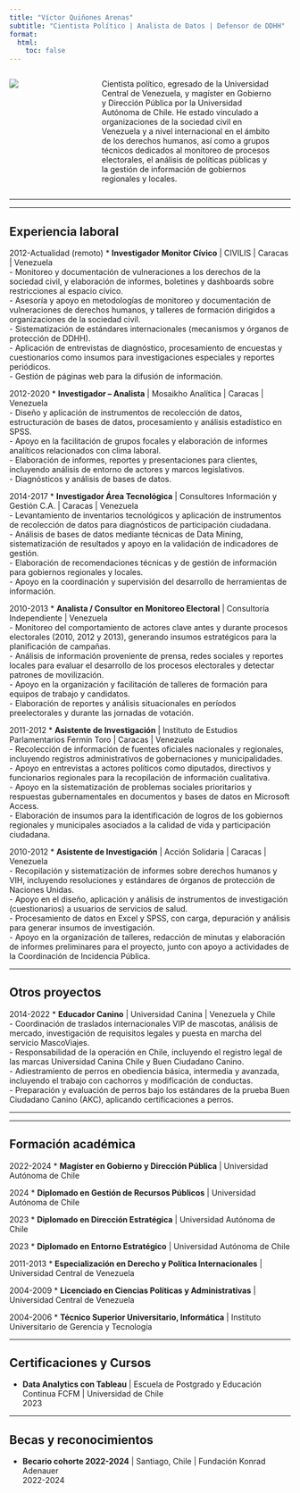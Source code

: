 ```yaml
---
title: "Víctor Quiñones Arenas"
subtitle: "Cientista Político | Analista de Datos | Defensor de DDHH"
format: 
  html:
    toc: false
---
```


::::::: columns
::: {.column width="20%"}
![](profilephoto.jpg)
:::

::: {.column width="8%"}
<!-- empty column to create gap -->
:::

::: {.column width="70%"}
Cientista político, egresado de la Universidad Central de Venezuela, y magíster en Gobierno y Dirección Pública por la Universidad Autónoma de Chile. He estado vinculado a organizaciones de la sociedad civil en Venezuela y a nivel internacional en el ámbito de los derechos humanos, así como a grupos técnicos dedicados al monitoreo de procesos electorales, el análisis de políticas públicas y la gestión de información de gobiernos regionales y locales.
:::

::: {.column width="2%"}
<!-- empty column to create gap -->
:::
:::::::

------------------------------------------------------------------------

------------------------------------------------------------------------

## Experiencia laboral

[2012-Actualidad (remoto)]{.aside} \* **Investigador Monitor Cívico** \| CIVILIS \| Caracas \| Venezuela\
- Monitoreo y documentación de vulneraciones a los derechos de la sociedad civil, y elaboración de informes, boletines y dashboards sobre restricciones al espacio cívico.\
- Asesoría y apoyo en metodologías de monitoreo y documentación de vulneraciones de derechos humanos, y talleres de formación dirigidos a organizaciones de la sociedad civil.\
- Sistematización de estándares internacionales (mecanismos y órganos de protección de DDHH).\
- Aplicación de entrevistas de diagnóstico, procesamiento de encuestas y cuestionarios como insumos para investigaciones especiales y reportes periódicos.\
- Gestión de páginas web para la difusión de información.

[2012-2020]{.aside} \* **Investigador – Analista** \| Mosaikho Analítica \| Caracas \| Venezuela\
- Diseño y aplicación de instrumentos de recolección de datos, estructuración de bases de datos, procesamiento y análisis estadístico en SPSS.\
- Apoyo en la facilitación de grupos focales y elaboración de informes analíticos relacionados con clima laboral.\
- Elaboración de informes, reportes y presentaciones para clientes, incluyendo análisis de entorno de actores y marcos legislativos.\
- Diagnósticos y análisis de bases de datos.

[2014-2017]{.aside} \* **Investigador Área Tecnológica** \| Consultores Información y Gestión C.A. \| Caracas \| Venezuela\
- Levantamiento de inventarios tecnológicos y aplicación de instrumentos de recolección de datos para diagnósticos de participación ciudadana.\
- Análisis de bases de datos mediante técnicas de Data Mining, sistematización de resultados y apoyo en la validación de indicadores de gestión.\
- Elaboración de recomendaciones técnicas y de gestión de información para gobiernos regionales y locales.\
- Apoyo en la coordinación y supervisión del desarrollo de herramientas de información.

[2010-2013]{.aside} \* **Analista / Consultor en Monitoreo Electoral** \| Consultoría Independiente \| Venezuela\
- Monitoreo del comportamiento de actores clave antes y durante procesos electorales (2010, 2012 y 2013), generando insumos estratégicos para la planificación de campañas.\
- Análisis de información proveniente de prensa, redes sociales y reportes locales para evaluar el desarrollo de los procesos electorales y detectar patrones de movilización.\
- Apoyo en la organización y facilitación de talleres de formación para equipos de trabajo y candidatos.\
- Elaboración de reportes y análisis situacionales en períodos preelectorales y durante las jornadas de votación.

[2011-2012]{.aside} \* **Asistente de Investigación** \| Instituto de Estudios Parlamentarios Fermín Toro \| Caracas \| Venezuela\
- Recolección de información de fuentes oficiales nacionales y regionales, incluyendo registros administrativos de gobernaciones y municipalidades.\
- Apoyo en entrevistas a actores políticos como diputados, directivos y funcionarios regionales para la recopilación de información cualitativa.\
- Apoyo en la sistematización de problemas sociales prioritarios y respuestas gubernamentales en documentos y bases de datos en Microsoft Access.\
- Elaboración de insumos para la identificación de logros de los gobiernos regionales y municipales asociados a la calidad de vida y participación ciudadana.

[2010-2012]{.aside} \* **Asistente de Investigación** \| Acción Solidaria \| Caracas \| Venezuela\
- Recopilación y sistematización de informes sobre derechos humanos y VIH, incluyendo resoluciones y estándares de órganos de protección de Naciones Unidas.\
- Apoyo en el diseño, aplicación y análisis de instrumentos de investigación (cuestionarios) a usuarios de servicios de salud.\
- Procesamiento de datos en Excel y SPSS, con carga, depuración y análisis para generar insumos de investigación.\
- Apoyo en la organización de talleres, redacción de minutas y elaboración de informes preliminares para el proyecto, junto con apoyo a actividades de la Coordinación de Incidencia Pública.

------------------------------------------------------------------------

## Otros proyectos

[2014-2022]{.aside} \* **Educador Canino** \| Universidad Canina \| Venezuela y Chile\
- Coordinación de traslados internacionales VIP de mascotas, análisis de mercado, investigación de requisitos legales y puesta en marcha del servicio MascoViajes.\
- Responsabilidad de la operación en Chile, incluyendo el registro legal de las marcas Universidad Canina Chile y Buen Ciudadano Canino.\
- Adiestramiento de perros en obediencia básica, intermedia y avanzada, incluyendo el trabajo con cachorros y modificación de conductas.\
- Preparación y evaluación de perros bajo los estándares de la prueba Buen Ciudadano Canino (AKC), aplicando certificaciones a perros.

------------------------------------------------------------------------

------------------------------------------------------------------------

## Formación académica

[2022-2024]{.aside} \* **Magíster en Gobierno y Dirección Pública** \| Universidad Autónoma de Chile

[2024]{.aside} \* **Diplomado en Gestión de Recursos Públicos** \| Universidad Autónoma de Chile

[2023]{.aside} \* **Diplomado en Dirección Estratégica** \| Universidad Autónoma de Chile

[2023]{.aside} \* **Diplomado en Entorno Estratégico** \| Universidad Autónoma de Chile

[2011-2013]{.aside} \* **Especialización en Derecho y Política Internacionales** \| Universidad Central de Venezuela

[2004-2009]{.aside} \* **Licenciado en Ciencias Políticas y Administrativas** \| Universidad Central de Venezuela

[2004-2006]{.aside} \* **Técnico Superior Universitario, Informática** \| Instituto Universitario de Gerencia y Tecnología

------------------------------------------------------------------------

## Certificaciones y Cursos

-   **Data Analytics con Tableau** \| Escuela de Postgrado y Educación Continua FCFM \| Universidad de Chile\
    [2023]{.aside}

------------------------------------------------------------------------

## Becas y reconocimientos

-   **Becario cohorte 2022-2024** \| Santiago, Chile \| Fundación Konrad Adenauer\
    [2022-2024]{.aside}
